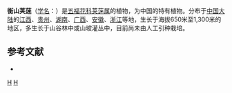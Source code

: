 {{Speciesbox
| taxon = Viburnum hengshanicum
| binomial_authority = Tsiang ex Hsu
}}

'''衡山荚蒾'''（[[学名|学名]]：{{lang|la|''Viburnum hengshanicum''}}）是[[五福花科|五福花科]][[荚蒾属|荚蒾属]]的植物，为中国的特有植物。分布于[[中国大陆|中国大陆]]的[[江西|江西]]、[[贵州|贵州]]、[[湖南|湖南]]、[[广西|广西]]、[[安徽|安徽]]、[[浙江|浙江]]等地，生长于海拔650米至1,300米的地区，多生长于山谷林中或山坡灌丛中，目前尚未由人工引种栽培。

== 参考文献 ==
<div class="references-small">
* {{cite web| url =http://www.bioinfo.cn/db05/KmzwSpecies.php?action=view&id=23732| title =衡山荚蒾| work =《中国高等植物数据库全库》| publisher =中国科学院微生物研究所| author =昆明植物研究所| accessdate =2009-02-25| deadurl =yes| archiveurl =https://web.archive.org/web/20160305051835/http://www.bioinfo.cn/db05/KmzwSpecies.php?action=view&id=23732| archivedate =2016-03-05| df =}}
</div>
{{taxonbar}}

[[Category:荚蒾属|H]]
[[Category:中國特有植物|H]]